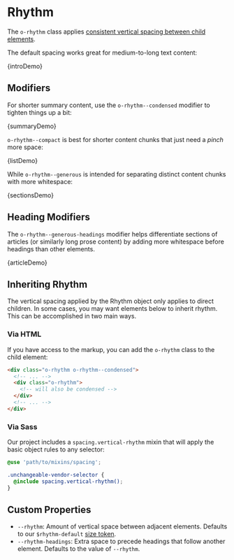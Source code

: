 
<Meta title="Objects/Rhythm" />

# Rhythm

The `o-rhythm` class applies [consistent vertical spacing between child elements](https://alistapart.com/article/axiomatic-css-and-lobotomized-owls/).

The default spacing works great for medium-to-long text content:

<Canvas>
  <Story name="Default">{introDemo}</Story>
</Canvas>

## Modifiers

For shorter summary content, use the `o-rhythm--condensed` modifier to tighten things up a bit:

<Canvas>
  <Story name="Condensed">{summaryDemo}</Story>
</Canvas>

`o-rhythm--compact` is best for shorter content chunks that just need a _pinch_ more space:

<Canvas>
  <Story name="Compact">{listDemo}</Story>
</Canvas>

While `o-rhythm--generous` is intended for separating distinct content chunks with more whitespace:

<Canvas>
  <Story name="Generous">{sectionsDemo}</Story>
</Canvas>

## Heading Modifiers

The `o-rhythm--generous-headings` modifier helps differentiate sections of articles (or similarly long prose content) by adding more whitespace before headings than other elements.

<!--
This example isn't inlined so any media queries affecting the container will
behave as expected.
-->

<Canvas>
  <Story name="Generous Headings" inline={false}>
    {articleDemo}
  </Story>
</Canvas>

## Inheriting Rhythm

The vertical spacing applied by the Rhythm object only applies to direct children. In some cases, you may want elements below to inherit rhythm. This can be accomplished in two main ways.

### Via HTML

If you have access to the markup, you can add the `o-rhythm` class to the child element:

```html
<div class="o-rhythm o-rhythm--condensed">
  <!-- ... -->
  <div class="o-rhythm">
    <!-- will also be condensed -->
  </div>
  <!-- ... -->
</div>
```

### Via Sass

Our project includes a `spacing.vertical-rhythm` mixin that will apply the basic object rules to any selector:

```scss
@use 'path/to/mixins/spacing';

.unchangeable-vendor-selector {
  @include spacing.vertical-rhythm();
}
```

## Custom Properties

- `--rhythm`: Amount of vertical space between adjacent elements. Defaults to our `$rhythm-default` [size token](/docs/design-tokens-size--page#rhythm).
- `--rhythm-headings`: Extra space to precede headings that follow another element. Defaults to the value of `--rhythm`.
